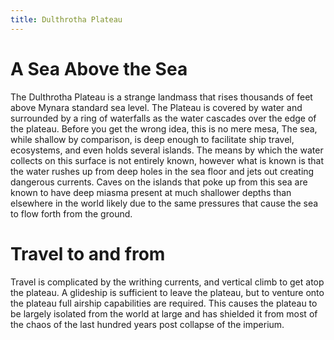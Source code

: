 ```yaml
---
title: Dulthrotha Plateau
---
```

# A Sea Above the Sea

The Dulthrotha Plateau is a strange landmass that rises thousands of feet above Mynara standard sea level. The Plateau is covered by water and surrounded by a ring of waterfalls as the water cascades over the edge of the plateau. Before you get the wrong idea, this is no mere mesa, The sea, while shallow by comparison, is deep enough to facilitate ship travel, ecosystems, and even holds several islands. The means by which the water collects on this surface is not entirely known, however what is known is that the water rushes up from deep holes in the sea floor and jets out creating dangerous currents. Caves on the islands that poke up from this sea are known to have deep miasma present at much shallower depths than elsewhere in the world likely due to the same pressures that cause the sea to flow forth from the ground.

# Travel to and from

Travel is complicated by the writhing currents, and vertical climb to get atop the plateau. A glideship is sufficient to leave the plateau, but to venture onto the plateau full airship capabilities are required. This causes the plateau to be largely isolated from the world at large and has shielded it from most of the chaos of the last hundred years post collapse of the imperium.